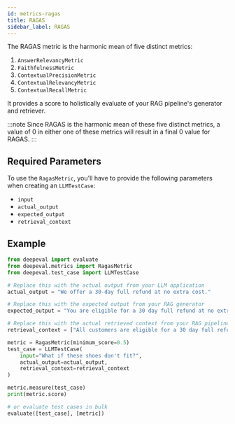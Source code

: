 ```yaml
---
id: metrics-ragas
title: RAGAS
sidebar_label: RAGAS
---
```


The RAGAS metric is the harmonic mean of five distinct metrics:

1. `AnswerRelevancyMetric`
2. `FaithfulnessMetric`
3. `ContextualPrecisionMetric`
4. `ContextualRelevancyMetric`
5. `ContextualRecallMetric`

It provides a score to holistically evaluate of your RAG pipeline's generator and retriever.

:::note
Since RAGAS is the harmonic mean of these five distinct metrics, a value of 0 in either one of these metrics will result in a final 0 value for RAGAS.
:::

## Required Parameters

To use the `RagasMetric`, you'll have to provide the following parameters when creating an `LLMTestCase`:

- `input`
- `actual_output`
- `expected_output`
- `retrieval_context`

## Example

```python
from deepeval import evaluate
from deepeval.metrics import RagasMetric
from deepeval.test_case import LLMTestCase

# Replace this with the actual output from your LLM application
actual_output = "We offer a 30-day full refund at no extra cost."

# Replace this with the expected output from your RAG generator
expected_output = "You are eligible for a 30 day full refund at no extra cost."

# Replace this with the actual retrieved context from your RAG pipeline
retrieval_context = ["All customers are eligible for a 30 day full refund at no extra cost."]

metric = RagasMetric(minimum_score=0.5)
test_case = LLMTestCase(
    input="What if these shoes don't fit?",
    actual_output=actual_output,
    retrieval_context=retrieval_context
)

metric.measure(test_case)
print(metric.score)

# or evaluate test cases in bulk
evaluate([test_case], [metric])
```
